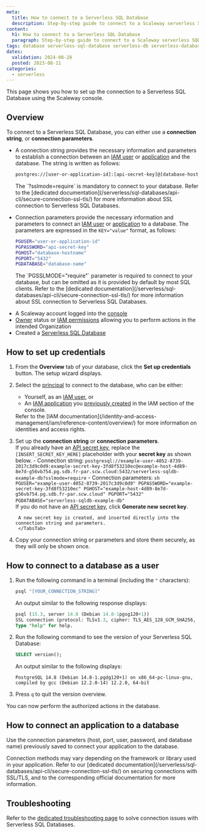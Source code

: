 ```yaml
---
meta:
  title: How to connect to a Serverless SQL Database
  description: Step-by-step guide to connect to a Scaleway serverless SQL database.
content:
  h1: How to connect to a Serverless SQL Database
  paragraph: Step-by-step guide to connect to a Scaleway serverless SQL database.
tags: database serverless-sql-database serverless-db serverless-database postgresql 
dates:
  validation: 2024-08-28
  posted: 2023-08-11
categories:
  - serverless
---
```


This page shows you how to set up the connection to a Serverless SQL Database using the Scaleway console.

## Overview

To connect to a Serverless SQL Database, you can either use a **connection string**, or **connection parameters**.

  - A connection string provides the necessary information and parameters to establish a connection between an [IAM user](https://www.scaleway.com/en/docs/identity-and-access-management/iam/concepts/#user) or [application](https://www.scaleway.com/en/docs/identity-and-access-management/iam/concepts/#application) and the database. The string is written as follows:
      ```sh
      postgres://[user-or-application-id]:[api-secret-key]@[database-hostname]:5432/[database-name]?sslmode=require
      ```
      <Message type="note">
      The `?sslmode=require` is mandatory to connect to your database. Refer to the [dedicated documentation](/serverless/sql-databases/api-cli/secure-connection-ssl-tls/) for more information about SSL connection to Serverless SQL Databases.
      </Message>

  - Connection parameters provide the necessary information and parameters to connect an [IAM user](https://www.scaleway.com/en/docs/identity-and-access-management/iam/concepts/#user) or [application](https://www.scaleway.com/en/docs/identity-and-access-management/iam/concepts/#application) to a database. The parameters are expressed in the `KEY="value"` format, as follows:

      ```sh
      PGUSER="user-or-application-id"
      PGPASSWORD="api-secret-key"
      PGHOST="database-hostname"
      PGPORT="5432"
      PGDATABASE="database-name"
      ```

      <Message type="note">
      The `PGSSLMODE="require"` parameter is required to connect to your database, but can be omitted as it is provided by default by most SQL clients. Refer to the [dedicated documentation](/serverless/sql-databases/api-cli/secure-connection-ssl-tls/) for more information about SSL connection to Serverless SQL Databases.
      </Message>

<Macro id="requirements" />

- A Scaleway account logged into the [console](https://console.scaleway.com)
- [Owner](/identity-and-access-management/iam/concepts/#owner) status or [IAM permissions](/identity-and-access-management/iam/concepts/#permission) allowing you to perform actions in the intended Organization
- Created a [Serverless SQL Database](/serverless/sql-databases/how-to/create-a-database/)

## How to set up credentials

1. From the **Overview** tab of your database, click the **Set up credentials** button. The setup wizard displays.

2. Select the [principal](/identity-and-access-management/iam/concepts/#principal) to connect to the database, who can be either:
    - Yourself, as an [IAM user](/identity-and-access-management/iam/concepts/#user), or
    - An [IAM application](/identity-and-access-management/iam/concepts/#application) you [previously created](/identity-and-access-management/iam/how-to/create-application/) in the IAM section of the console.
    <Message type="note">
        Refer to the [IAM documentation](/identity-and-access-management/iam/reference-content/overview/) for more information on identities and access rights.
    </Message>
3. Set up the **connection string** or **connection parameters**.
    <Tabs id="sdb-connect">
        <TabsTab label="With a secret key">
        <br/>
        If you already have an [API secret key](/identity-and-access-management/iam/concepts/#api-key), replace the `[INSERT_SECRET_KEY_HERE]` placeholder with your **secret key** as shown below.
        - Connection string:
            ```
            postgresql://example-user-4052-8739-2017c3d9c0d9:example-secret-key-3fd8f53210ec@example-host-4d89-8e7d-g56vb754.pg.sdb.fr-par.scw.cloud:5432/serverless-sqldb-example-db?sslmode=require
            ```
        - Connection parameters:
            ```sh
            PGUSER="example-user-4052-8739-2017c3d9c0d9"
            PGPASSWORD="example-secret-key-3fd8f53210ec"
            PGHOST="example-host-4d89-8e7d-g56vb754.pg.sdb.fr-par.scw.cloud"
            PGPORT="5432"
            PGDATABASE="serverless-sqldb-example-db"
            ```
        </TabsTab>
        <TabsTab label="Without a secret key">
        <br/>
        If you do not have an [API secret key](/identity-and-access-management/iam/concepts/#api-key), click **Generate new secret key**.
        
        A new secret key is created, and inserted directly into the connection string and parameters.
        </TabsTab>
    </Tabs>
4. Copy your connection string or parameters and store them securely, as they will only be shown once.

## How to connect to a database as a user

1. Run the following command in a terminal (including the `"` characters):

    ```sh
    psql "[YOUR_CONNECTION_STRING]"
    ```

    An output similar to the following response displays:

    ```sql
    psql (15.3, server 14.8 (Debian 14.8-1pgsg120+1))
    SSL connection (protocol: TLSv1.3, cipher: TLS_AES_128_GCM_SHA256, compression: off)
    Type "help" for help.
    ```

2. Run the following command to see the version of your Serverless SQL Database:

    ```sql
    SELECT version();
    ```

    An output similar to the following displays:

    ```
    PostgreSQL 14.8 (Debian 14.8-1.pgdg120+1) on x86_64-pc-linux-gnu,
    compiled by gcc (Debian 12.2.0-14) 12.2.0, 64-bit
    ```

3. Press `q` to quit the version overview.

You can now perform the authorized actions in the database.

## How to connect an application to a database

Use the connection parameters (host, port, user, password, and database name) previously saved to connect your application to the database.

<Message type="note">
  Connection methods may vary depending on the framework or library used in your application. Refer to our [dedicated documentation](/serverless/sql-databases/api-cli/secure-connection-ssl-tls/) on securing connections with SSL/TLS, and to the corresponding official documentation for more information.
</Message>

## Troubleshooting

Refer to the [dedicated troubleshooting page](/serverless/sql-databases/troubleshooting/connection-errors/) to solve connection issues with Serverless SQL Databases.
